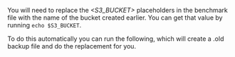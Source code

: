 You will need to replace the *\<S3_BUCKET\>* placeholders in the benchmark file with the name of the bucket
created earlier. You can get that value by running `echo $S3_BUCKET`.

To do this automatically you can run the following, which will create a .old
backup file and do the replacement for you.
